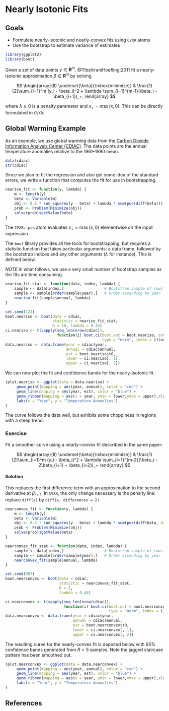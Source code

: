 # Nearly Isotonic Fits

## Goals

- Formulate nearly-isotonic and nearly-convex fits using `CVXR` atoms
- Use the bootstrap to estimate variance of estimates

```r
library(ggplot2)
library(boot)
```

Given a set of data points $y \in {\mathbf R}^m$,
@TibshiraniHoefling:2011 fit a nearly-isotonic approximation $\beta
\in {\mathbf R}^m$ by solving

$$
\begin{array}{ll}
\underset{\beta}{\mbox{minimize}} & \frac{1}{2}\sum_{i=1}^m (y_i - \beta_i)^2 + \lambda \sum_{i=1}^{m-1}(\beta_i - \beta_{i+1})_+,
\end{array}
$$

where $\lambda \geq 0$ is a penalty parameter and $x_+
=\max(x,0)$. This can be directly formulated in `CVXR`.

## Global Warming Example

As an
example, we use global warming data from
the
[Carbon Dioxide Information Analysis Center (CDIAC)](http://cdiac.ess-dive.lbl.gov/ftp/trends/temp/jonescru/). The
data points are the annual temperature anomalies relative to the
1961--1990 mean.

```r
data(cdiac)
str(cdiac)
```

Since we plan to fit the regression and also get some idea of the
standard errors, we write a function that computes the fit for use in
bootstrapping. 

```r
neariso_fit <- function(y, lambda) {
    m <- length(y)
    beta <- Variable(m)
    obj <- 0.5 * sum_squares(y - beta) + lambda * sum(pos(diff(beta)))
    prob <- Problem(Minimize(obj))
    solve(prob)$getValue(beta)
}
```

The `CVXR::pos` atom evaluates $x_+ = \max(x,0)$ elementwise on the input
expression.

The `boot` library provides all the tools for bootstrapping, but
requires a statistic function that takes particular arguments: a data
frame, followed by the bootstrap indices and any other arguments
($\lambda$ for instance). This is defined below.

_NOTE_ In what follows, we use a very small number of bootstrap
samples as the fits are time consuming.

```r
neariso_fit_stat <- function(data, index, lambda) {
    sample <- data[index,]                  # Bootstrap sample of rows
    sample <- sample[order(sample$year),]   # Order ascending by year
    neariso_fit(sample$annual, lambda)
}
```

```r
set.seed(123)
boot.neariso <- boot(data = cdiac,
                     statistic = neariso_fit_stat,
                     R = 10, lambda = 0.44)
ci.neariso <- t(sapply(seq_len(nrow(cdiac)),
                       function(i) boot.ci(boot.out = boot.neariso, conf = 0.95,
                                           type = "norm", index = i)$normal[-1]))
data.neariso <- data.frame(year = cdiac$year,
                           annual = cdiac$annual,
                           est = boot.neariso$t0,
                           lower = ci.neariso[, 1],
                           upper = ci.neariso[, 2])
```

We can now plot the fit and confidence bands for the nearly-isotonic
fit. 

```r
(plot.neariso <- ggplot(data = data.neariso) +
     geom_point(mapping = aes(year, annual), color = "red") +
     geom_line(mapping = aes(year, est), color = "blue") +
     geom_ribbon(mapping = aes(x = year, ymin = lower,ymax = upper),alpha=0.3) +
     labs(x = "Year", y = "Temperature Anomalies")
)
```
The curve follows the data well, but exhibits some choppiness in
regions with a steep trend. 

### Exercise

Fit a smoother curve using a nearly-convex fit described in the same
paper:

$$
\begin{array}{ll}
\underset{\beta}{\mbox{minimize}} & \frac{1}{2}\sum_{i=1}^m (y_i -
\beta_i)^2 + \lambda \sum_{i=1}^{m-2}(\beta_i - 2\beta_{i+1} + \beta_{i+2})_+ \end{array} 
$$

#### Solution

This replaces the first difference term with an approximation to the
second derivative at $\beta_{i+1}$. In `CVXR`, the only change
necessary is the penalty line: replace `diff(x)` by 
`diff(x, differences = 2)`.

```r
nearconvex_fit <- function(y, lambda) {
    m <- length(y)
    beta <- Variable(m)
    obj <- 0.5 * sum_squares(y - beta) + lambda * sum(pos(diff(beta, differences = 2)))
    prob <- Problem(Minimize(obj))
    solve(prob)$getValue(beta)
}

nearconvex_fit_stat <- function(data, index, lambda) {
    sample <- data[index,]                  # Bootstrap sample of rows
    sample <- sample[order(sample$year),]   # Order ascending by year
    nearconvex_fit(sample$annual, lambda)
}

set.seed(987)
boot.nearconvex <- boot(data = cdiac,
                        statistic = nearconvex_fit_stat,
                        R = 5,
                        lambda = 0.44)

ci.nearconvex <- t(sapply(seq_len(nrow(cdiac)),
                          function(i) boot.ci(boot.out = boot.nearconvex, conf = 0.95,
                                              type = "norm", index = i)$normal[-1]))
data.nearconvex <- data.frame(year = cdiac$year,
                              annual = cdiac$annual,
                              est = boot.nearconvex$t0,
                              lower = ci.nearconvex[, 1],
                              upper = ci.nearconvex[, 2])

```

The resulting curve for the nearly-convex fit is depicted below with
95\% confidence bands generated from $R = 5$ samples. Note the jagged
staircase pattern has been smoothed out. 


```r
(plot.nearconvex <- ggplot(data = data.nearconvex) +
     geom_point(mapping = aes(year, annual), color = "red") +
     geom_line(mapping = aes(year, est), color = "blue") +
     geom_ribbon(mapping = aes(x = year, ymin = lower,ymax = upper),alpha=0.3) +
     labs(x = "Year", y = "Temperature Anomalies")
)
```

## References
